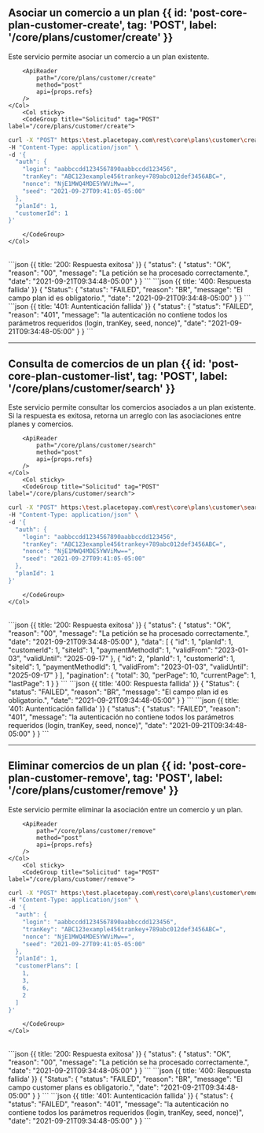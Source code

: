 


## Asociar un comercio a un plan {{ id: 'post-core-plan-customer-create', tag: 'POST', label: '/core/plans/customer/create' }}

<Row>
    <Col>
        Este servicio permite asociar un comercio a un plan existente.
    
        <ApiReader
            path="/core/plans/customer/create"
            method="post"
            api={props.refs}
        />
    </Col>
        <Col sticky>
        <CodeGroup title="Solicitud" tag="POST" label="/core/plans/customer/create">
```bash {{title: 'Creación de un comercio al plan'}}
curl -X "POST" https:\test.placetopay.com\rest\core\plans\customer\create \
-H "Content-Type: application/json" \
-d '{
  "auth": {
    "login": "aabbccdd1234567890aabbccdd123456",
    "tranKey": "ABC123example456trankey+789abc012def3456ABC=",
    "nonce": "NjE1MWQ4MDE5YWViMw==",
    "seed": "2021-09-27T09:41:05-05:00"
  },
  "planId": 1,
  "customerId": 1
}'
```
        </CodeGroup>
    </Col>
</Row>

<Row>
    <Col>
        <ApiReader
            path="/core/plans/customer/create"
            method="post"
            type="response"
            api={props.refs}
        />
    </Col>
        <Col sticky>
        <br />
        <CodeGroup title="Respuesta">
```json {{ title: '200: Respuesta exitosa' }}
{
  "status": {
    "status": "OK",
    "reason": "00",
    "message": "La petición se ha procesado correctamente.",
    "date": "2021-09-21T09:34:48-05:00"
  }
}
```
```json {{ title: '400: Respuesta fallida' }}
{
  "Status": {
    "status": "FAILED",
    "reason": "BR",
    "message": "El campo plan id es obligatorio.",
    "date": "2021-09-21T09:34:48-05:00"
  }
}
```
```json {{ title: '401: Auntenticación fallida' }}
{
  "status": {
    "status": "FAILED",
    "reason": "401",
    "message": "la autenticación no contiene todos los parámetros requeridos (login, tranKey, seed, nonce)",
    "date": "2021-09-21T09:34:48-05:00"
  }
}
```
        </CodeGroup>
    </Col>
</Row>

---
## Consulta de comercios de un plan {{ id: 'post-core-plan-customer-list', tag: 'POST', label: '/core/plans/customer/search' }}

<Row>
    <Col>
        Este servicio permite consultar los comercios asociados a un plan existente. Si la respuesta es exitosa, retorna un arreglo con las asociaciones entre planes y comercios.
    
        <ApiReader
            path="/core/plans/customer/search"
            method="post"
            api={props.refs}
        />
    </Col>
        <Col sticky>
        <CodeGroup title="Solicitud" tag="POST" label="/core/plans/customer/search">
```bash {{title: 'Listar comercios de un plan'}}
curl -X "POST" https:\test.placetopay.com\rest\core\plans\customer\search \
-H "Content-Type: application/json" \
-d '{
  "auth": {
    "login": "aabbccdd1234567890aabbccdd123456",
    "tranKey": "ABC123example456trankey+789abc012def3456ABC=",
    "nonce": "NjE1MWQ4MDE5YWViMw==",
    "seed": "2021-09-27T09:41:05-05:00"
  },
  "planId": 1
}'
```
        </CodeGroup>
    </Col>
</Row>

<Row>
    <Col>
        <ApiReader
            path="/core/plans/customer/search"
            method="post"
            type="response"
            api={props.refs}
        />
    </Col>
        <Col sticky>
        <br />
        <CodeGroup title="Respuesta">
```json {{ title: '200: Respuesta exitosa' }}
{
  "status": {
    "status": "OK",
    "reason": "00",
    "message": "La petición se ha procesado correctamente.",
    "date": "2021-09-21T09:34:48-05:00"
  },
  "data": [
    {
      "id": 1,
      "planId": 1,
      "customerId": 1,
      "siteId": 1,
      "paymentMethodId": 1,
      "validFrom": "2023-01-03",
      "validUntil": "2025-09-17"
    },
    {
      "id": 2,
      "planId": 1,
      "customerId": 1,
      "siteId": 1,
      "paymentMethodId": 1,
      "validFrom": "2023-01-03",
      "validUntil": "2025-09-17"
    }
  ],
  "pagination": {
    "total": 30,
    "perPage": 10,
    "currentPage": 1,
    "lastPage": 1
  }
}
```
```json {{ title: '400: Respuesta fallida' }}
{
  "Status": {
    "status": "FAILED",
    "reason": "BR",
    "message": "El campo plan id es obligatorio.",
    "date": "2021-09-21T09:34:48-05:00"
  }
}
```
```json {{ title: '401: Auntenticación fallida' }}
{
  "status": {
    "status": "FAILED",
    "reason": "401",
    "message": "la autenticación no contiene todos los parámetros requeridos (login, tranKey, seed, nonce)",
    "date": "2021-09-21T09:34:48-05:00"
  }
}
```
        </CodeGroup>
    </Col>
</Row>

---
## Eliminar comercios de un plan {{ id: 'post-core-plan-customer-remove', tag: 'POST', label: '/core/plans/customer/remove' }}

<Row>
    <Col>
        Este servicio permite eliminar la asociación entre un comercio y un plan.
    
        <ApiReader
            path="/core/plans/customer/remove"
            method="post"
            api={props.refs}
        />
    </Col>
        <Col sticky>
        <CodeGroup title="Solicitud" tag="POST" label="/core/plans/customer/remove">
```bash {{title: 'Eliminar comercios de un plan'}}
curl -X "POST" https:\test.placetopay.com\rest\core\plans\customer\remove \
-H "Content-Type: application/json" \
-d '{
  "auth": {
    "login": "aabbccdd1234567890aabbccdd123456",
    "tranKey": "ABC123example456trankey+789abc012def3456ABC=",
    "nonce": "NjE1MWQ4MDE5YWViMw==",
    "seed": "2021-09-27T09:41:05-05:00"
  },
  "planId": 1,
  "customerPlans": [
    1,
    3,
    6,
    2
  ]
}'
```
        </CodeGroup>
    </Col>
</Row>

<Row>
    <Col>
        <ApiReader
            path="/core/plans/customer/remove"
            method="post"
            type="response"
            api={props.refs}
        />
    </Col>
        <Col sticky>
        <br />
        <CodeGroup title="Respuesta">
```json {{ title: '200: Respuesta exitosa' }}
{
  "status": {
    "status": "OK",
    "reason": "00",
    "message": "La petición se ha procesado correctamente.",
    "date": "2021-09-21T09:34:48-05:00"
  }
}
```
```json {{ title: '400: Respuesta fallida' }}
{
  "Status": {
    "status": "FAILED",
    "reason": "BR",
    "message": "El campo customer plans es obligatorio.",
    "date": "2021-09-21T09:34:48-05:00"
  }
}
```
```json {{ title: '401: Auntenticación fallida' }}
{
  "status": {
    "status": "FAILED",
    "reason": "401",
    "message": "la autenticación no contiene todos los parámetros requeridos (login, tranKey, seed, nonce)",
    "date": "2021-09-21T09:34:48-05:00"
  }
}
```
        </CodeGroup>
    </Col>
</Row>
